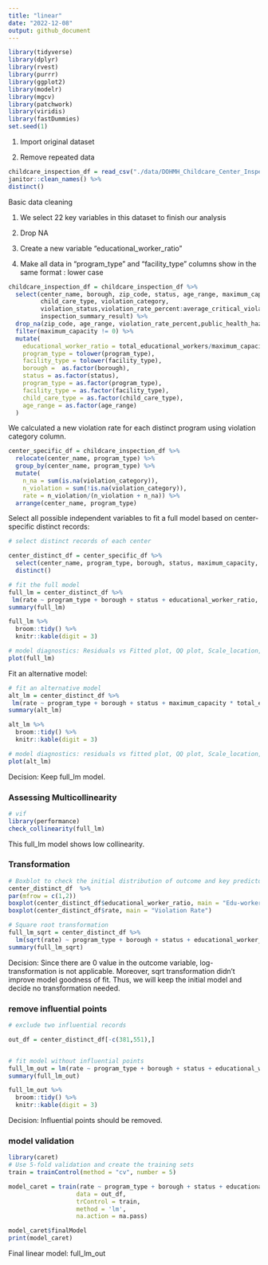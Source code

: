 ```yaml
---
title: "linear"
date: "2022-12-08"
output: github_document
---
```


```r
library(tidyverse)
library(dplyr)
library(rvest)
library(purrr)
library(ggplot2)
library(modelr)
library(mgcv)
library(patchwork)
library(viridis)
library(fastDummies)
set.seed(1)
```

1. Import original dataset

2. Remove repeated data

```r
childcare_inspection_df = read_csv("./data/DOHMH_Childcare_Center_Inspections.csv") %>% 
janitor::clean_names() %>% 
distinct()
```

Basic data cleaning

1. We select 22 key variables in this dataset to finish our analysis

2. Drop NA

3. Create a new variable "educational_worker_ratio"

4. Make all data in "program_type" and "facility_type" columns show in the same format : lower case

```r
childcare_inspection_df = childcare_inspection_df %>% 
  select(center_name, borough, zip_code, status, age_range, maximum_capacity,program_type, facility_type, 
         child_care_type, violation_category,
         violation_status,violation_rate_percent:average_critical_violation_rate,regulation_summary,
         inspection_summary_result) %>%
  drop_na(zip_code, age_range, violation_rate_percent,public_health_hazard_violation_rate, critical_violation_rate) %>% 
  filter(maximum_capacity != 0) %>% 
  mutate(
    educational_worker_ratio = total_educational_workers/maximum_capacity,
    program_type = tolower(program_type),
    facility_type = tolower(facility_type),
    borough =  as.factor(borough),
    status = as.factor(status),
    program_type = as.factor(program_type),
    facility_type = as.factor(facility_type),
    child_care_type = as.factor(child_care_type),
    age_range = as.factor(age_range)
  ) 
```


We calculated a new violation rate for each distinct program using violation category column.
```r
center_specific_df = childcare_inspection_df %>% 
  relocate(center_name, program_type) %>% 
  group_by(center_name, program_type) %>% 
  mutate(
    n_na = sum(is.na(violation_category)), 
    n_violation = sum(!is.na(violation_category)), 
    rate = n_violation/(n_violation + n_na)) %>% 
  arrange(center_name, program_type)
```


Select all possible independent variables to fit a full model based on center-specific distinct records:

```r
# select distinct records of each center

center_distinct_df = center_specific_df %>%
  select(center_name, program_type, borough, status, maximum_capacity, total_educational_workers, educational_worker_ratio, rate) %>%
  distinct()

# fit the full model
full_lm = center_distinct_df %>%
 lm(rate ~ program_type + borough + status + educational_worker_ratio, data = .) 
summary(full_lm)

full_lm %>% 
  broom::tidy() %>%
  knitr::kable(digit = 3)

# model diagnostics: Residuals vs Fitted plot, QQ plot, Scale_location, Residuals vs Leverage
plot(full_lm)
```

Fit an alternative model:

```r
# fit an alternative model
alt_lm = center_distinct_df %>%
 lm(rate ~ program_type + borough + status + maximum_capacity * total_educational_workers, data = .) 
summary(alt_lm)

alt_lm %>% 
  broom::tidy() %>%
  knitr::kable(digit = 3)

# model diagnostics: residuals vs fitted plot, QQ plot, Scale_location, Residuals vs Leverage
plot(alt_lm)
```

Decision: Keep full_lm model.

### Assessing Multicollinearity

```r
# vif
library(performance) 
check_collinearity(full_lm)
```

This full_lm model shows low collinearity.

### Transformation

```r
# Boxblot to check the initial distribution of outcome and key predictor
center_distinct_df  %>%
par(mfrow = c(1,2))
boxplot(center_distinct_df$educational_worker_ratio, main = "Edu-worker Ratio")
boxplot(center_distinct_df$rate, main = "Violation Rate")
```

```r
# Square root transformation
full_lm_sqrt = center_distinct_df %>%
  lm(sqrt(rate) ~ program_type + borough + status + educational_worker_ratio, data = .)
summary(full_lm_sqrt)
```
Decision: Since there are 0 value in the outcome variable, log-transformation is not applicable. Moreover, sqrt transformation didn't improve model goodness of fit. Thus, we will keep the initial model and decide no transformation needed. 


### remove influential points

```r
# exclude two influential records

out_df = center_distinct_df[-c(381,551),]


# fit model without influential points
full_lm_out = lm(rate ~ program_type + borough + status + educational_worker_ratio, data = out_df)
summary(full_lm_out)

full_lm_out %>% 
  broom::tidy() %>%
  knitr::kable(digit = 3)
```
Decision: Influential points should be removed. 

### model validation

```r
library(caret)
# Use 5-fold validation and create the training sets
train = trainControl(method = "cv", number = 5)

model_caret = train(rate ~ program_type + borough + status + educational_worker_ratio,
                   data = out_df,
                   trControl = train,
                   method = 'lm',
                   na.action = na.pass)

model_caret$finalModel
print(model_caret)
```

Final linear model: full_lm_out








